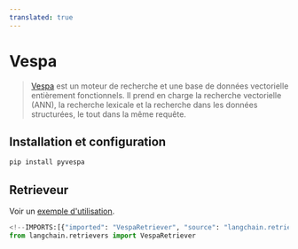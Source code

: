 ```yaml
---
translated: true
---
```


# Vespa

>[Vespa](https://vespa.ai/) est un moteur de recherche et une base de données vectorielle entièrement fonctionnels.
> Il prend en charge la recherche vectorielle (ANN), la recherche lexicale et la recherche dans les données structurées, le tout dans la même requête.

## Installation et configuration

```bash
pip install pyvespa
```

## Retrieveur

Voir un [exemple d'utilisation](/docs/integrations/retrievers/vespa).

```python
<!--IMPORTS:[{"imported": "VespaRetriever", "source": "langchain.retrievers", "docs": "https://api.python.langchain.com/en/latest/retrievers/langchain_community.retrievers.vespa_retriever.VespaRetriever.html", "title": "Vespa"}]-->
from langchain.retrievers import VespaRetriever
```
